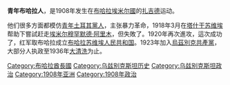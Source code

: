 {{unreferenced|time=2010-06-11T23:16:16+00:00}}
{{expand|time=2010-06-11T23:13:34+00:00}}
'''青年布哈拉人'''，是1908年发生在[[布哈拉埃米尔國|布哈拉埃米尔國]]的[[扎吉德|扎吉德]]运动。

他们很多方面都模仿[[青年土耳其黨人|青年土耳其黨人]]，主张暴力革命，1918年3月在[[塔什干苏维埃|塔什干苏维埃]]帮助下嘗試赶走[[埃米尔|埃米尔]][[穆罕默德·阿里木|穆罕默德·阿里木]]，但失敗了。1920年再次進攻，這次成功了，红军取布哈拉成立[[布哈拉苏维埃人民共和国|布哈拉苏维埃人民共和国]]。1923年加入[[烏茲別克共產黨|烏茲別克共產黨]]，大部分人执政至1936年[[大清洗|大清洗]]为止。

[[Category:布哈拉酋長國|Category:布哈拉酋長國]]
[[Category:乌兹别克斯坦历史|Category:乌兹别克斯坦历史]]
[[Category:乌兹别克斯坦政治|Category:乌兹别克斯坦政治]]
[[Category:1908年亚洲|Category:1908年亚洲]]
[[Category:1908年政治|Category:1908年政治]]